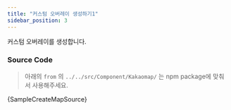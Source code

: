 ```yaml
---
title: "커스텀 오버레이 생성하기1"
sidebar_position: 3
---
```


커스텀 오버레이를 생성합니다.


<SampleCreateMap />

### Source Code

> 아래의 `from` 의 `../../src/Component/Kakaomap/` 는 npm package에 맞춰서 사용해주세요.

<CodeBlock className="language-jsx">{SampleCreateMapSource}</CodeBlock>
